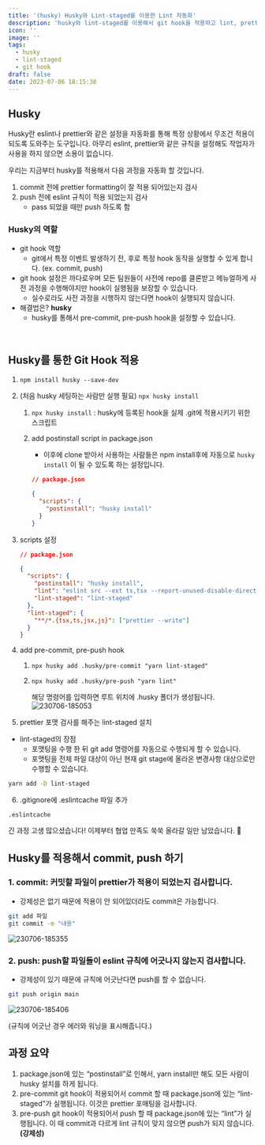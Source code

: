 ```yaml
---
title: '(husky) Husky와 Lint-staged를 이용한 Lint 자동화'
description: 'husky와 lint-staged를 이용해서 git hook을 적용하고 lint, prettier를 자동화 하는 법을 배워보겠습니다.'
icon: ''
image: ''
tags:
  - husky
  - lint-staged
  - git hook
draft: false
date: 2023-07-06 18:15:38
---
```


## Husky

Husky란 eslint나 prettier와 같은 설정을 자동화를 통해 특정 상황에서 무조건 적용이 되도록 도와주는 도구입니다. 아무리 eslint, prettier와 같은 규칙을 설정해도 작업자가 사용을 하지 않으면 소용이 없습니다.

우리는 지금부터 husky를 적용해서 다음 과정을 자동화 할 것입니다.

1. commit 전에 prettier formatting이 잘 적용 되어있는지 검사
2. push 전에 eslint 규칙이 적용 되었는지 검사
   - pass 되었을 때만 push 하도록 함

### Husky의 역할

- git hook 역할
  - git에서 특정 이벤트 발생하기 전, 후로 특정 hook 동작을 실행할 수 있게 합니다. (ex. commit, push)
- git hook 설정은 까다로우며 모든 팀원들이 사전에 repo를 클론받고 메뉴얼하게 사전 과정을 수행해야지만 hook이 실행됨을 보장할 수 있습니다.
  - 실수로라도 사전 과정을 시행하지 않는다면 hook이 실행되지 않습니다.
- 해결법은? **husky**
  - husky를 통해서 pre-commit, pre-push hook을 설정할 수 있습니다.

<br />

## Husky를 통한 Git Hook 적용

1. `npm install husky --save-dev`
2. (처음 husky 세팅하는 사람만 실행 필요) `npx husky install`

   1. `npx husky install` : husky에 등록된 hook을 실제 .git에 적용시키기 위한 스크립트
   2. add postinstall script in package.json

      - 이후에 clone 받아서 사용하는 사람들은 npm install후에 자동으로 `husky install` 이 될 수 있도록 하는 설정입니다.

      ```json
      // package.json

      {
        "scripts": {
          "postinstall": "husky install"
        }
      }
      ```

3. scripts 설정

   ```json
   // package.json

   {
     "scripts": {
       "postinstall": "husky install",
       "lint": "eslint src --ext ts,tsx --report-unused-disable-directives --cache",
       "lint-staged": "lint-staged"
     },
     "lint-staged": {
       "**/*.{tsx,ts,jsx,js}": ["prettier --write"]
     }
   }
   ```

4. add pre-commit, pre-push hook

   1. `npx husky add .husky/pre-commit "yarn lint-staged"`
   2. `npx husky add .husky/pre-push "yarn lint"`

      해당 명령어를 입력하면 루트 위치에 .husky 폴더가 생성됩니다.
      ![230706-185053](/posts/husky/230706-185053.png)

5. prettier 포맷 검사를 해주는 lint-staged 설치

- lint-staged의 장점
  - 포맷팅을 수행 한 뒤 git add 명령어를 자동으로 수행되게 할 수 있습니다.
  - 포맷팅을 전체 파일 대상이 아닌 현재 git stage에 올라온 변경사항 대상으로만 수행할 수 있습니다.

```bash
yarn add -D lint-staged
```

6. .gitignore에 .eslintcache 파일 추가

```
.eslintcache
```

긴 과정 고생 많으셨습니다! 이제부터 협업 만족도 쑥쑥 올라갈 일만 남았습니다. 🥳

## Husky를 적용해서 commit, push 하기

### 1. commit: 커밋할 파일이 prettier가 적용이 되었는지 검사합니다.

- 강제성은 없기 때문에 적용이 안 되어있더라도 commit은 가능합니다.

```bash
git add 파일
git commit -m "내용"
```

![230706-185355](/posts/husky/230706-185355.png)

### 2. push: push할 파일들이 eslint 규칙에 어긋나지 않는지 검사합니다.

- 강제성이 있기 때문에 규칙에 어긋난다면 push를 할 수 없습니다.

```bash
git push origin main
```

![230706-185406](/posts/husky/230706-185406.png)

(규칙에 어긋난 경우 에러와 워닝을 표시해줍니다.)

## 과정 요약

1. package.json에 있는 “postinstall”로 인해서, yarn install만 해도 모든 사람이 husky 설치를 하게 됩니다.
2. pre-commit git hook이 적용되어서 commit 할 때 package.json에 있는 “lint-staged”가 실행됩니다. 이것은 prettier 포매팅을 검사합니다.
3. pre-push git hook이 적용되어서 push 할 때 package.json에 있는 “lint”가 실행됩니다. 이 때 commit과 다르게 lint 규칙이 맞지 않으면 push가 되지 않습니다. **(강제성)**
